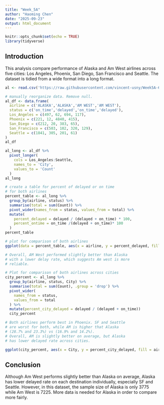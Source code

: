 ---
title: "Week_5A"
author: "Haoming Chen"
date: "2025-09-23"
output: html_document
---

```{r setup, include=FALSE}
knitr::opts_chunk$set(echo = TRUE)
library(tidyverse)
```
## Introduction

This analysis compare performance of Alaska and Am West airlines across five cities: Los Angeles, Phoenix, San Diego, San Francisco and Seattle. The dataset is tidied from a wide format into a long format.

```{r long_table}
al <- read.csv('https://raw.githubusercontent.com/vincent-usny/Week5A-607/refs/heads/main/airline.csv', header = FALSE, stringsAsFactors = FALSE)

# manually reorganize data. Remove null.
al_df <- data.frame(
  airline = c('ALASKA','ALASKA','AM WEST','AM WEST'),
  status = c('on_time','delayed','on_time','delayed'),
  Los_Angeles = c(497, 62, 694, 117),
  Phoenix = c(221, 12, 4840, 415),
  San_Diego = c(212, 20, 383, 65),
  San_Francisco = c(503, 102, 320, 129),
  Seattle = c(1841, 305, 201, 61)
)
al_df

al_long <- al_df %>%
  pivot_longer(
    cols = Los_Angeles:Seattle,
    names_to = 'City',
    values_to = 'Count'
  )
al_long
```

```{r}
# create a table for percent of delayed or on time
# for both airlines
percent_table <- al_long %>%
  group_by(airline, status) %>%
  summarise(total = sum(Count)) %>%
  pivot_wider(names_from = status, values_from = total) %>%
  mutate(
    percent_delayed = delayed / (delayed + on_time) * 100,
    percent_ontime = on_time /(delayed + on_time)* 100
  )
percent_table
```
```{r plot}
# plot for comparison of both airlines
ggplot(data = percent_table, aes(x = airline, y = percent_delayed, fill = airline)) + geom_bar(stat = 'identity', width = 0.5) + ylab('percent_delayed') + xlab('Airline') + ggtitle('Percent Delayed by Airlines')

# Overall, AM West performed slightly better than Alaska
# with a lower delay rate, which suggests Am west is more
# reliable.
```
```{r}
# Plot for comparison of both airlines across cities
city_percent <- al_long %>%
  group_by(airline, status, City) %>%
  summarise(total = sum(Count), .group = 'drop') %>%
  pivot_wider(
    names_from = status,
    values_from = total
  ) %>%
  mutate(percent_city_delayed = delayed / (delayed + on_time))
  city_percent

# Both airlines perform best in Phoenix. SF and Seattle 
# are worst for both, while AM is higher that Alaska
# (28.7% and 23.3%) vs (16.9% and 14.2%).
# Overall, AM is slightly better on average, but Alaska
# has lower delayed rate across cities.
```

```{r}
ggplot(city_percent, aes(x = City, y = percent_city_delayed, fill = airline)) + geom_bar(stat = 'identity', position = 'dodge', width = 0.7) + ylab('percent_city_delayed') + xlab('City')+ ggtitle('Percent Delayed Across Cities')
```

## Conclusion

Although Am West performs slightly better than Alaska on average, Alaska has lower delayed rate on each destination individually, especially SF and Seattle. However, in this dataset, the sample size of Alaska is only 3775 while Am West is 7225. More data is needed for Alaska in order to compare more fairly.  